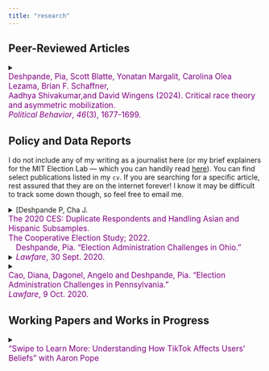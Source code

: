 ```yaml
---
title: "research"
---
```


## Peer-Reviewed Articles

<details>

<summary>[Deshpande, Pia, Scott Blatte, Yonatan Margalit, Carolina Olea Lezama, Brian F. Schaffner, <br>Aadhya Shivakumar,and David Wingens (2024). Critical race theory and asymmetric mobilization.<br> *Political Behavior*, *46*(3), 1677-1699.]{style="font-size: 1.1em; color: purple; font-weight: normal; display:inline-block"}</summary>

> Teaching Critical Race Theory (CRT) in schools quickly became a salient issue nationally and in local elections despite CRT’s origins as an academic theory. In this paper, we argue that elite asymmetries regarding the importance of CRT spillover to the electorate. We show that Republican legislators and conservative media’s use of the term “critical race theory” dwarfed that of Democratic legislators and liberal media, respectively. A spike in general interest in the term happened concurrently with this elite push. We then hypothesize that in part due to this asymmetry in exposure to the term “critical race theory” itself in elite messaging, CRT policy may have an asymmetric effect on political mobilization, favoring Republicans, who tend to oppose the teaching of CRT in schools. To test this hypothesis, we conduct a survey experiment and find that Republicans presented with a pro-CRT policy change are politically mobilized, while Democrats presented with an anti-CRT policy change are not. In particular, Republicans exposed to the pro-CRT policy reported a higher likelihood of voting, encouraging others to vote, and contacting their local politicians. Thus, the case of CRT helps to illustrate the conditions under which issues can asymmetrically mobilize citizens.

<!-- Button to section syllabus to the right -->

<button onclick="window.open(&#39;https://par.nsf.gov/servlets/purl/10516317&#39;, &#39;_blank&#39;);" style="font-size: 1em; padding: 6px 12px; background-color: white; color: blue; border: 2px solid blue; border-radius: 4px; display: inline-block; margin-top: 20px; margin-left: 10px; text-align: center; transition: background-color 0.3s, color 0.3s;" onmouseover="this.style.backgroundColor=&#39;blue&#39;; this.style.color=&#39;white&#39;;" onmouseout="this.style.backgroundColor=&#39;white&#39;; this.style.color=&#39;blue&#39;;">read paper</button>

<!-- Replication Code Button -->

<button onclick="window.open(&#39;https://dataverse.harvard.edu/dataset.xhtml?persistentId=doi:10.7910/DVN/9QGIUH&#39;, &#39;_blank&#39;);" style="font-size: 1em; padding: 6px 12px; background-color: black; color: yellow; border: 2px solid black; border-radius: 4px; display: inline-block; margin-top: 20px; margin-left: 10px; text-align: center; transition: background-color 0.3s, color 0.3s;" onmouseover="this.style.backgroundColor=&#39;yellow&#39;; this.style.color=&#39;black&#39;;" onmouseout="this.style.backgroundColor=&#39;black&#39;; this.style.color=&#39;yellow&#39;;">replication code</button>

<!-- BibTeX Citation with Background Color and Extra Space -->

<p style="margin-top: 20px;">

To cite this paper using BibTeX, use the following:

</p>

<div style="background-color: #f0f0f0; padding: 15px; border-radius: 5px; font-family: 'Courier New', monospace; overflow-x: auto;">

``` bibtex
@article{deshpande2024critical,
  title={Critical race theory and asymmetric mobilization},
  author={Deshpande, Pia and Blatte, Scott and Margalit,
  Yonatan and Lezama, Carolina Olea and Schaffner, 
  Brian F and Shivakumar, Aadhya and Wingens, David},
  journal={Political Behavior},
  volume={46},
  number={3},
  pages={1677--1699},
  year={2024},
  publisher={Springer}
}
```
</div>

</details>

## Policy and Data Reports

I do not include any of my writing as a journalist here (or my brief explainers for the MIT Election Lab — which you can handily read [here](https://electionlab.mit.edu/author/475)). You can find select publications listed in my `cv`. If you are searching for a specific article, rest assured that they are on the internet forever! I know it may be difficult to track some down though, so feel free to email me.

<details>

<summary>[Deshpande P, Cha J. [The 2020 CES: Duplicate Respondents and Handling Asian and Hispanic Subsamples.<br>The Cooperative Election Study; 2022.]{style="font-size: 1.1em; color: purple; font-weight: normal; display:inline-block"}</summary>

> Pia Deshpande and Jeremiah Cha report that 25% of the 2020 CES sample took the 2018 CES. They report best practices for conducting analyses of ethnic subgroups and produce tables documenting counts for specific Hispanic (Mexican, Puerto Rican, South American, Spanish, and U.S.-identified Hispanics) and Asian (Indian, Chinese, Filipino, U.S.-identified Asians) subgroups. The report also compares the 2020 CES sample of Asians and Hispanics to the 2019 5-year American Community Survey and notes where samples differ.

<button onclick="window.open(&#39;https://cces.gov.harvard.edu/sites/projects.iq.harvard.edu/files/cces/files/06_09_2022_duplicate_respondents_asian_and_hispanic_subsamples.pdf&#39;);" style="font-size: 1em; padding: 6px 12px; background-color: white; color: blue; border: 2px solid blue; border-radius: 4px; display: inline-block; margin-top: 20px; margin-left: 10px; text-align: center; transition: background-color 0.3s, color 0.3s;" onmouseover="this.style.backgroundColor=&#39;blue&#39;; this.style.color=&#39;white&#39;;" onmouseout="this.style.backgroundColor=&#39;white&#39;; this.style.color=&#39;blue&#39;;">read paper</button>

</details>

<details>

<summary>[Deshpande, Pia. “Election Administration Challenges in Ohio.”<br>*Lawfare*, 30 Sept. 2020.]{style="font-size: 1.1em; color: purple; font-weight: normal; display:inline-block"}</summary>

<button onclick="window.open(&#39;https://www.lawfaremedia.org/article/election-administration-challenges-ohio&#39;);" style="font-size: 1em; padding: 6px 12px; background-color: white; color: blue; border: 2px solid blue; border-radius: 4px; display: inline-block; margin-top: 20px; margin-left: 10px; text-align: center; transition: background-color 0.3s, color 0.3s;" onmouseover="this.style.backgroundColor=&#39;blue&#39;; this.style.color=&#39;white&#39;;" onmouseout="this.style.backgroundColor=&#39;white&#39;; this.style.color=&#39;blue&#39;;">read paper</button>

</details>

<details>

<summary>[Cao, Diana, Dagonel, Angelo and Deshpande, Pia. “Election Administration Challenges in Pennsylvania.”<br>*Lawfare*, 9 Oct. 2020.]{style="font-size: 1.1em; color: purple; font-weight: normal; display:inline-block"}</summary>

<button onclick="window.open(&#39;https://www.lawfaremedia.org/article/election-administration-challenges-pennsylvania;);" style="font-size: 1em; padding: 6px 12px; background-color: white; color: blue; border: 2px solid blue; border-radius: 4px; display: inline-block; margin-top: 20px; margin-left: 10px; text-align: center; transition: background-color 0.3s, color 0.3s;" onmouseover="this.style.backgroundColor=&#39;blue&#39;; this.style.color=&#39;white&#39;;" onmouseout="this.style.backgroundColor=&#39;white&#39;; this.style.color=&#39;blue&#39;;">read paper</button>

</details>

## Working Papers and Works in Progress

<details>

<summary>["Swipe to Learn More: Understanding How TikTok Affects Users’ Beliefs" with Aaron Pope]{style="font-size: 1.1em; color: purple; font-weight: normal; display: inline-block;"}</summary>

> TikTok has evolved from a platform primarily for entertainment to a significant source of political content, with over half of U.S. TikTok users reporting that they use it as a news source. However, there is limited research on how TikTok use shapes individuals' political beliefs. In a randomized experiment, we examine the effects of a 3-week TikTok deactivation on users' perceptions of issue importance, political knowledge, and self-reported well-being. For a subset of participants, we also collect TikTok watch history data, which allows us to measure baseline levels of political content consumption on the platform. And for the control group, we are able to observe the content they are exposed to during the experiment period. We hypothesize that deactivating TikTok will lead users to view different political issues as more important, depending on which issues were more prominent on the app during the deactivation period.

</details>
